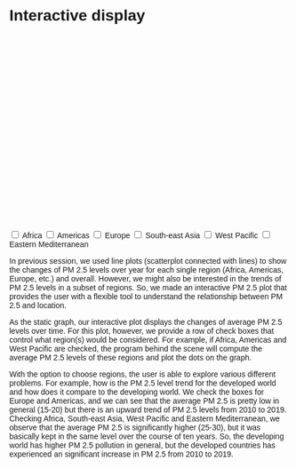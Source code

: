 # Interactive display

<style>
  * {
    font-family: sans-serif;
  }
</style> 

<div id="plot">
</div>

<svg id="scatter-plot" width="600" height="400"></svg>

<div>
  <input type="checkbox" name="box1">
  <label for="box1">Africa</label>
  <input type="checkbox" name="box2">
  <label for="box2">Americas</label>
  <input type="checkbox" name="box3">
  <label for="box3">Europe</label>
  <input type="checkbox" name="box4">
  <label for="box4">South-east Asia</label>
  <input type="checkbox" name="box5">
  <label for="box5">West Pacific</label>
  <input type="checkbox" name="box6">
  <label for="box6">Eastern Mediterranean</label>
</div>

<p>
In previous session, we used line plots (scatterplot connected with lines) to show the changes of PM 2.5 levels over year for each single region (Africa, Americas, Europe, etc.) and overall. However, we might also be interested in the trends of PM 2.5 levels in a subset of regions. So, we made an interactive PM 2.5 plot that provides the user with a flexible tool to understand the relationship between PM 2.5 and location.
</p>

<p>
As the static graph, our interactive plot displays the changes of average PM 2.5 levels over time. For this plot, however, we provide a row of check boxes that control what region(s) would be considered. For example, if Africa, Americas and West Pacific are checked, the program behind the scene will compute the average PM 2.5 levels of these regions and plot the dots on the graph. 
</p>

<p>
With the option to choose regions, the user is able to explore various different problems. For example, how is the PM 2.5 level trend for the developed world and how does it compare to the developing world. We check the boxes for Europe and Americas, and we can see that the average PM 2.5 is pretty low in general (15-20) but there is an upward trend of PM 2.5 levels from 2010 to 2019. Checking Africa, South-east Asia, West Pacific and Eastern Mediterranean, we observe that the average PM 2.5 is significantly higher (25-30), but it was basically kept in the same level over the course of ten years. So, the developing world has higher PM 2.5 pollution in general, but the developed countries has experienced an significant increase in PM 2.5 from 2010 to 2019.
</p>

<script src="https://cdn.jsdelivr.net/npm/d3@7"></script>
<script src="scripts/scatterplot.js"></script>
